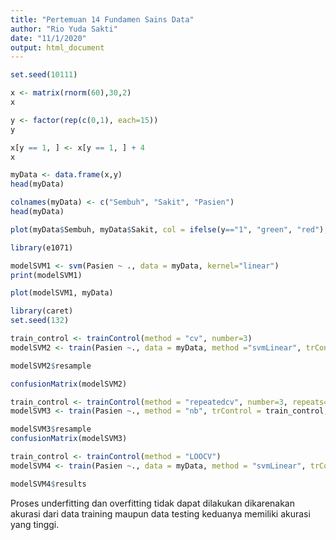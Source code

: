 ---
title: "Pertemuan 14 Fundamen Sains Data"
author: "Rio Yuda Sakti"
date: "11/1/2020"
output: html_document
---

```{r}
set.seed(10111)
```

```{r}
x <- matrix(rnorm(60),30,2)
x
```
```{r}
y <- factor(rep(c(0,1), each=15))
y
```
```{r}
x[y == 1, ] <- x[y == 1, ] + 4
x
```
```{r}
myData <- data.frame(x,y)
head(myData)
```
```{r}
colnames(myData) <- c("Sembuh", "Sakit", "Pasien")
head(myData)
```

```{r}
plot(myData$Sembuh, myData$Sakit, col = ifelse(y=="1", "green", "red"), pch = 19)
```

```{r}
library(e1071)
```
```{r}
modelSVM1 <- svm(Pasien ~ ., data = myData, kernel="linear")
print(modelSVM1)
```
```{r}
plot(modelSVM1, myData)
```

```{r}
library(caret)
set.seed(132)
```
```{r}
train_control <- trainControl(method = "cv", number=3)
modelSVM2 <- train(Pasien ~., data = myData, method ="svmLinear", trControl = train_control)
```

```{r}
modelSVM2$resample
```

```{r}
confusionMatrix(modelSVM2)
```
```{r}
train_control <- trainControl(method = "repeatedcv", number=3, repeats=5)
modelSVM3 <- train(Pasien ~., method = "nb", trControl = train_control, data = myData) 

modelSVM3$resample
confusionMatrix(modelSVM3)
```



```{r}
train_control <- trainControl(method = "LOOCV")
modelSVM4 <- train(Pasien ~., data = myData, method = "svmLinear", trControl = train_control)

modelSVM4$results
```
Proses underfitting dan overfitting tidak dapat dilakukan dikarenakan akurasi dari data training maupun
data testing keduanya memiliki akurasi yang tinggi.